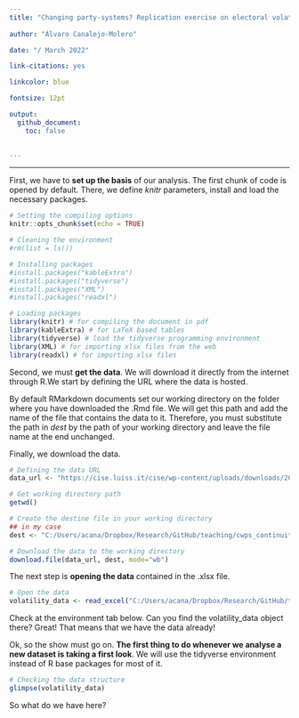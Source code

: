 ```yaml
---
title: "Changing party-systems? Replication exercise on electoral volatility"
  
author: "Álvaro Canalejo-Molero"

date: "/ March 2022"

link-citations: yes

linkcolor: blue 

fontsize: 12pt

output:
  github_document:
    toc: false
  

---
```

------------------------------------------------
First, we have to **set up the basis** of our analysis. The first chunk of code is opened by default. There, we define *knitr* parameters, install and load the necessary packages.

```r
# Setting the compiling options
knitr::opts_chunk$set(echo = TRUE)

# Cleaning the environment
#rm(list = ls())

# Installing packages
#install.packages("kableExtra")
#install.packages("tidyverse")
#install.packages("XML")
#install.packages("readxl")

# Loading packages
library(knitr) # for compiling the document in pdf
library(kableExtra) # for LaTeX based tables
library(tidyverse) # load the tidyverse programming environment
library(XML) # for importing xlsx files from the web
library(readxl) # for importing xlsx files
```

Second, we must **get the data**. We will download it directly from the internet through R.We start by defining the URL where the data is hosted. 

By default RMarkdown documents set our working directory on the folder where you have downloaded the .Rmd file. We will get this path and add the name of the file that contains the data to it. Therefore, you must substitute the path in *dest* by the path of your working directory and leave the file name at the end unchanged.

Finally, we download the data.

```r
# Defining the data URL 
data_url <- "https://cise.luiss.it/cise/wp-content/uploads/downloads/2019/03/Dataset-of-Electoral-Volatility-and-its-internal-components-in-Western-Europe-1945-2015.xlsx"

# Get working directory path
getwd()

# Create the destine file in your working directory
## in my case
dest <- "C:/Users/acana/Dropbox/Research/GitHub/teaching/cwps_continuity_and_change_unilu2022/07_session/volatility_data.xlsx"

# Download the data to the working directory
download.file(data_url, dest, mode="wb")

```
The next step is **opening the data** contained in the .xlsx file.

```r
# Open the data
volatility_data <- read_excel("C:/Users/acana/Dropbox/Research/GitHub/teaching/cwps_continuity_and_change_unilu2022/07_session/volatility_data.xlsx")


```

Check at the environment tab below. Can you find the volatility_data object there? Great! That means that we have the data already!

Ok, so the show must go on. **The first thing to do whenever we analyse a new dataset is taking a first look**. We will use the tidyverse environment instead of R base packages for most of it.

```r
# Checking the data structure
glimpse(volatility_data)
```

So what do we have here?